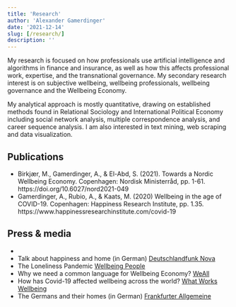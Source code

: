 ```yaml
---
title: 'Research'
author: 'Alexander Gamerdinger'
date: '2021-12-14'
slug: [/research/]
description: ''
---
```


My research is focused on how professionals use artificial intelligence and algorithms in finance and insurance, as well as how this affects professional work, expertise, and the transnational governance. My secondary research interest is on subjective wellbeing, wellbeing professionals, wellbeing governance and the Wellbeing Economy.

My analytical approach is mostly quantitative, drawing on established methods found in Relational Sociology and International Political Economy including social network analysis, multiple correspondence analysis, and career sequence analysis. I am also interested in text mining, web scraping and data visualization.

## Publications 

* Birkjær, M., Gamerdinger, A., & El-Abd, S. (2021). Towards a Nordic Wellbeing Economy. Copenhagen: Nordisk Ministerråd, pp. 1-61. https://doi.org/10.6027/nord2021-049
* Gamerdinger, A., Rubio, A., & Kaats, M. (2020) Wellbeing in the age of COVID-19. Copenhagen: Happiness Research Institute, pp. 1.35. https://www.happinessresearchinstitute.com/covid-19

## Press & media 

* 
* Talk about happiness and home (in German) [Deutschlandfunk Nova](https://www.deutschlandfunknova.de/beitrag/wohnen-unser-traum-vom-eigenheim-lebt)
* The Loneliness Pandemic [Wellbeing People](https://www.youtube.com/watch?v=P9lXf1QTjSM)
* Why we need a common language for Wellbeing Economy? [WeAll](https://weall.org/why-we-need-a-common-language-for-wellbeing-economy)
* How has Covid-19 affected wellbeing across the world? [What Works Wellbeing ](https://weall.org/why-we-need-a-common-language-for-wellbeing-economy)
* The Germans and their homes (in German) [Frankfurter Allgemeine](https://www.faz.net/aktuell/wirtschaft/gluecks-studie-die-deutschen-lieben-ihre-haeuser-16255243.html)






